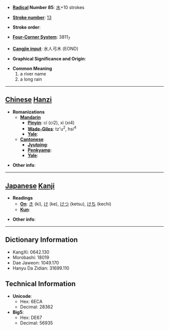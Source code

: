 * '''[[Wiktionary:Chinese radical index| Radical]] Number 85''': [[Wiktionary:Chinese radical index 水|水]]+10 strokes

* '''[[Wiktionary:Chinese total strokes index|Stroke number]]''': [[Wiktionary:Chinese total strokes index 13|13]]

* '''Stroke order''': 

* '''[[Wiktionary:Chinese four corner index|Four-Corner System]]''': 3811<sub>7</sub>

* '''[[Wiktionary:Chinese Cangjie index|Cangjie input]]''': 水人弓木 (EOND)

* '''Graphical Significance and Origin''': 

* '''Common Meaning'''
*#a river name
*# a long rain


----

== [[Chinese]] [[Hanzi]] ==

* '''Romanizations'''
** '''[[Mandarin]]'''
*** '''[[Pinyin]]''': cí (ci2), xì (xi4)
*** '''[[Wade-Giles]]''': tz'u<sup>2</sup>, hsi<sup>4</sup>
*** '''[[Yale]]''': 
** '''[[Cantonese]]'''
*** '''[[Jyutping]]''':
*** '''[[Penkyamp]]''': 
*** '''[[Yale]]''': 

* '''Other info''': 

----

== [[Japanese]] [[Kanji]] ==

* '''Readings'''
** '''[[On]]''': [[き]] (ki), [[け]] (ke), [[けつ]] (ketsu), [[けち]] (kechi)
** '''[[Kun]]''': 

* '''Other info''':  

----

== Dictionary Information ==

* KangXi: 0642.130
* Morobashi: 18019
* Dae Jaweon: 1049.170
* Hanyu Da Zidian: 31699.110

== Technical Information ==

* '''Unicode''':
** Hex: 6ECA
** Decimal: 28362
* '''Big5''':
** Hex: DE67
** Decimal: 56935
